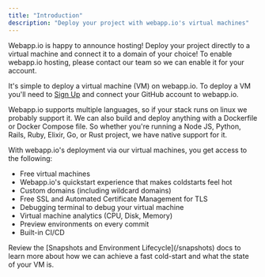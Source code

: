 ```yaml
---
title: "Introduction"
description: "Deploy your project with webapp.io's virtual machines"
---
```


<Tip>
Webapp.io is happy to announce hosting! Deploy your project directly to a virtual machine and connect it to a domain of your choice!
</Tip>

<Warning>
To enable webapp.io hosting, please contact our team so we can enable it for your account.
</Warning>

It's simple to deploy a virtual machine (VM) on webapp.io. To deploy a VM you'll need to <a target="_blank" rel="noreferrer" href="https://webapp.io/sign-up">Sign Up</a> and connect your GitHub account to webapp.io. 

Webapp.io supports multiple languages, so if your stack runs on linux we probably support it. We can also build and deploy anything with a Dockerfile or Docker Compose file. So whether you're running a Node JS, Python, Rails, Ruby, Elixir, Go, or Rust project, we have native support for it.

With webapp.io's deployment via our virtual machines, you get access to the following:

- Free virtual machines
- Webapp.io's quickstart experience that makes coldstarts feel hot
- Custom domains (including wildcard domains)
- Free SSL and Automated Certificate Management for TLS
- Debugging terminal to debug your virtual machine
- Virtual machine analytics (CPU, Disk, Memory)
- Preview environments on every commit
- Built-in CI/CD


<Note>
    Review the [Snapshots and Environment Lifecycle](/snapshots) docs to learn more about how we can achieve a fast cold-start and what the state of your VM is. 
</Note>
